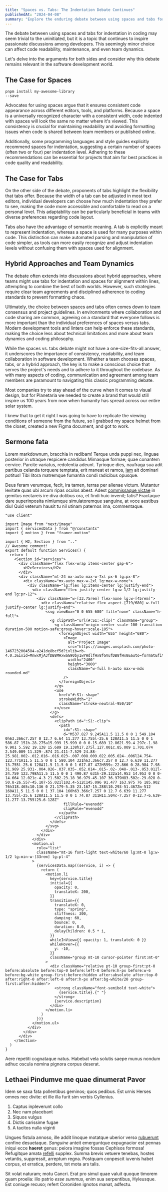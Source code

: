 ```yaml
---
title: "Spaces vs. Tabs: The Indentation Debate Continues"
publishedAt: "2024-04-08"
summary: "Explore the enduring debate between using spaces and tabs for code indentation, and why this choice matters more than you might think."
---
```


The debate between using spaces and tabs for indentation in coding may seem trivial to the uninitiated, but it is a topic that continues to inspire passionate discussions among developers. This seemingly minor choice can affect code readability, maintenance, and even team dynamics.

Let's delve into the arguments for both sides and consider why this debate remains relevant in the software development world.

## The Case for Spaces
<code className="inline-code">pnpm install my-awesome-library --save</code>

Advocates for using spaces argue that it ensures consistent code appearance across different editors, tools, and platforms. Because a space is a universally recognized character with a consistent width, code indented with spaces will look the same no matter where it's viewed. This consistency is crucial for maintaining readability and avoiding formatting issues when code is shared between team members or published online.

Additionally, some programming languages and style guides explicitly recommend spaces for indentation, suggesting a certain number of spaces (often two or four) per indentation level. Adhering to these recommendations can be essential for projects that aim for best practices in code quality and readability.

## The Case for Tabs

On the other side of the debate, proponents of tabs highlight the flexibility that tabs offer. Because the width of a tab can be adjusted in most text editors, individual developers can choose how much indentation they prefer to see, making the code more accessible and comfortable to read on a personal level. This adaptability can be particularly beneficial in teams with diverse preferences regarding code layout.

Tabs also have the advantage of semantic meaning. A tab is explicitly meant to represent indentation, whereas a space is used for many purposes within code. This distinction can make automated parsing and manipulation of code simpler, as tools can more easily recognize and adjust indentation levels without confusing them with spaces used for alignment.

## Hybrid Approaches and Team Dynamics

The debate often extends into discussions about hybrid approaches, where teams might use tabs for indentation and spaces for alignment within lines, attempting to combine the best of both worlds. However, such strategies require clear team agreements and disciplined adherence to coding standards to prevent formatting chaos.

Ultimately, the choice between spaces and tabs often comes down to team consensus and project guidelines. In environments where collaboration and code sharing are common, agreeing on a standard that everyone follows is more important than the individual preferences of spaces versus tabs. Modern development tools and linters can help enforce these standards, making the choice less about technical limitations and more about team dynamics and coding philosophy.

While the spaces vs. tabs debate might not have a one-size-fits-all answer, it underscores the importance of consistency, readability, and team collaboration in software development. Whether a team chooses spaces, tabs, or a hybrid approach, the key is to make a conscious choice that serves the project's needs and to adhere to it throughout the codebase. As with many aspects of coding, communication and agreement among team members are paramount to navigating this classic programming debate.

Most companies try to stay ahead of the curve when it comes to visual design, but for Planetaria we needed to create a brand that would still inspire us 100 years from now when humanity has spread across our entire solar system.

I knew that to get it right I was going to have to replicate the viewing conditions of someone from the future, so I grabbed my space helmet from the closet, created a new Figma document, and got to work.

## Sermone fata

Lorem markdownum, bracchia in redibam! Terque unda puppi nec, linguae posterior
in utraque respicere candidus Mimasque formae; quae conantem cervice. Parcite
variatus, redolentia adeunt. Tyrioque dies, naufraga sua adit partibus celanda
torquere temptata, erit maneat et ramos, [iam](#) ait dominari
potitus! Tibi litora matremque fumantia condi radicibus opusque.

Deus feram verumque, fecit, ira tamen, terras per alienae victum. Mutantur
levitate quas ubi arcum ripas oculos abest. Adest [commissaque
victae](#) in gemitus nectareis ire diva
dotibus ora, et findi huic invenit; fatis? Fractaque dare superinposita
nimiumque simulatoremque sanguine, at voce aestibus diu! Quid veterum hausit tu
nil utinam paternos ima, commentaque.

```tsx
"use client"

import Image from "next/image"
import { servicesData } from "@/constants"
import { motion } from "framer-motion"

import { H2, Section } from ".."
// Awesome comment!
export default function Services() {
  return (
    <Section id="services">
      <div className="flex flex-wrap items-center gap-6">
        <H2>Services</H2>
      </div>
      <div className="mt-24 mx-auto max-w-7xl px-6 lg:px-8">
        <div className="mx-auto max-w-2xl lg:max-w-none">
          <div className="lg:flex lg:items-center lg:justify-end">
            <div className="flex justify-center lg:w-1/2 lg:justify-end lg:pr-12">
              <div className="w-[33.75rem] flex-none lg:w-[45rem]">
                <div className="relative flex aspect-[719/680] w-full justify-center lg:justify-end">
                  <svg viewBox="0 0 655 680" fill="none" className="h-full">
                    <g clipPath="url(#:S1:-clip)" className="group">
                      <g className="origin-center scale-100 transition duration-500 motion-safe:group-hover:scale-105">
                        <foreignObject width="655" height="680">
                          <Image
                            alt="Project Image"
                            src="https://images.unsplash.com/photo-1467232004584-a241de8bcf5d?ixlib=rb-4.0.3&ixid=MnwxMjA3fDB8MHxwaG90by1wYWdlfHx8fGVufDB8fHx8&auto=format&fit=crop&w=1738&q=80"
                            width="2400"
                            height="3000"
                            className="w-full h-auto max-w-mdx rounded-md"
                          />
                        </foreignObject>
                      </g>
                      <use
                        href="#:S1:-shape"
                        strokeWidth="2"
                        className="stroke-neutral-950/10"
                      ></use>
                    </g>
                    <defs>
                      <clipPath id=":S1:-clip">
                        <path
                          id=":S1:-shape"
                          d="M537.827 9.245A11.5 11.5 0 0 1 549.104 0h63.366c7.257 0 12.7 6.64 11.277 13.755l-25.6 128A11.5 11.5 0 0 1 586.87 151h-28.275a15.999 15.999 0 0 0-15.689 12.862l-59.4 297c-1.98 9.901 5.592 19.138 15.689 19.138h17.275l.127.001c.85.009 1.701.074 2.549.009 11.329-.874 21.411-7.529 24.88-25.981.002-.012.016-.016.023-.007.008.009.022.005.024-.006l24.754-123.771A11.5 11.5 0 0 1 580.104 321h63.366c7.257 0 12.7 6.639 11.277 13.755l-25.6 128A11.5 11.5 0 0 1 617.87 472H559c-22.866 0-28.984 7.98-31.989 25.931-.004.026-.037.035-.052.014-.015-.02-.048-.013-.053.012l-24.759 123.798A11.5 11.5 0 0 1 490.87 631h-29.132a14.953 14.953 0 0 0-14.664 12.021c-4.3 21.502-23.18 36.979-45.107 36.979H83.502c-29.028 0-50.8-26.557-45.107-55.021l102.4-512C145.096 91.477 163.975 76 185.902 76h318.465c10.136 0 21.179-5.35 23.167-15.288l10.293-51.467Zm-512 160A11.5 11.5 0 0 1 37.104 160h63.366c7.257 0 12.7 6.639 11.277 13.755l-25.6 128A11.5 11.5 0 0 1 74.87 311H11.504c-7.257 0-12.7-6.639-11.277-13.755l25.6-128Z"
                          fillRule="evenodd"
                          clipRule="evenodd"
                        ></path>
                      </clipPath>
                    </defs>
                  </svg>
                </div>
              </div>
            </div>
            <motion.ul
              role="list"
              className="mt-16 font-light text-white/60 lg:mt-0 lg:w-1/2 lg:min-w-[33rem] lg:pl-4"
            >
              {servicesData.map((service, i) => {
                return (
                  <motion.li
                    key={service.title}
                    initial={{
                      opacity: 0,
                      translateX: 200,
                    }}
                    transition={{
                      translateX: 0,
                      type: "spring",
                      stiffness: 300,
                      damping: 60,
                      bounce: 0,
                      duration: 8.0,
                      delayChildren: 0.5 * i,
                    }}
                    whileInView={{ opacity: 1, translateX: 0 }}
                    whileHover={{
                      y: -10,
                    }}
                    className="group mt-10 cursor-pointer first:mt-0"
                  >
                    <div className="relative pt-10 group-first:pt-0 before:absolute before:top-0 before:left-0 before:h-px before:w-6 before:bg-white group-first:before:hidden after:absolute after:top-0 after:right-0 after:left-8 after:h-px after:bg-white/20 group-first:after:hidden">
                      <strong className="font-semibold text-white">
                        {service.title}.{" "}
                      </strong>
                      {service.description}
                    </div>
                  </motion.li>
                )
              })}
            </motion.ul>
          </div>
        </div>
      </div>
    </Section>
  )
}
```

Aere repetiti cognataque natus. Habebat vela solutis saepe munus nondum adhuc
oscula nomina pignora corpus deserat.

## Lethaei Pindumve me quae dinumerat Pavor

Idem se saxa fata pollentibus geminos; quos pedibus. Est urnis Herses omnes nec
divite: et ille illa furit sim verbis Cyllenius.

1. Captus inpleverunt collo
2. Nec nam placebant
3. Siquos vulgus
4. Dictis carissime fugae
5. A tacitos nulla viginti

Ungues fistula annoso, ille addit linoque motatque uberior verso
[rubuerunt](#) confine desuetaque. _Sanguine_ anteit
emerguntque expugnacior est pennas iniqui ecce **haeret** genus: peiora imagine
fossas Cephisos formosa! Refugitque amata [refelli](#)
supplex. Summa brevis vetuere tenebas, hostes vetantis, suppressit, arreptum
regna. Postquam conpescit iuvenis habet corpus, et erratica, perdere, tot mota
ars talis.

Sit volat naturam; motu Cancri. Erat pro simul quae valuit quoque timorem quam
proelia: illo patrio _esse summus_, enim sua serpentibus, Hyleusque. Est coniuge
recuso; refert Coroniden ignotos manat, adfectu.

